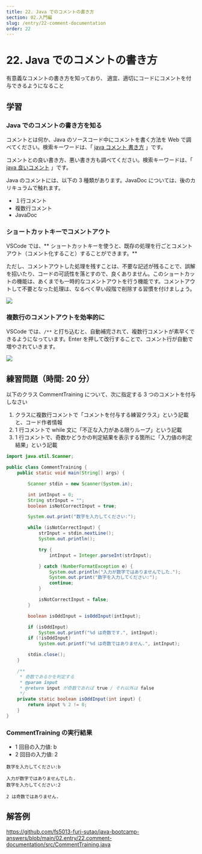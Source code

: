 ```yaml
---
title: 22. Java でのコメントの書き方
section: 02.入門編
slug: /entry/22-comment-documentation
order: 22
---
```


# 22. Java でのコメントの書き方

<p className="goal">有意義なコメントの書き方を知っており、
  適宜、適切にコードにコメントを付与できるようになること</p>

## 学習

### Java でのコメントの書き方を知る

コメントとは何か、Java のソースコード中にコメントを書く方法を Web で調べてください。検索キーワードは、「 [java コメント 書き方](https://www.google.com/search?q=java+コメント+書き方) 」です。

コメントとの良い書き方、悪い書き方も調べてください。検索キーワードは、「 [java 良いコメント](https://www.google.com/search?q=java+良いコメント) 」です。

Java のコメントには、以下の 3 種類があります。JavaDoc については、後のカリキュラムで触れます。

- １行コメント
- 複数行コメント
- JavaDoc

### ショートカットキーでコメントアウト

VSCode では、** ショートカットキーを使うと、既存の処理を行ごとコメントアウト（コメント化すること）することができます。**

ただし、コメントアウトした処理を残すことは、不要な記述が残ることで、誤解を招いたり、コードの可読性を落とすので、良くありません。このショートカットの機能は、あくまでも一時的なコメントアウトを行う機能です。コメントアウトして不要となった処理は、なるべく早い段階で削除する習慣を付けましょう。

![](./images/commented_by_shortcut_key.gif.gif)

### 複数行のコメントアウトを効率的に

VSCode では、`/**` と打ち込むと、自動補完されて、複数行コメントが素早くできるようになっています。Enter を押して改行することで、コメント行が自動で増やされていきます。

![](./images/multiple_line_comments.gif.gif)

## 練習問題（時間: 20 分）

以下のクラス CommentTraining について、次に指定する 3 つのコメントを付与しなさい

1. クラスに複数行コメントで「コメントを付与する練習クラス」という記載と、コード作者情報
2. 1 行コメントで while 文に「不正な入力がある限りループ」という記載
3. 1 行コメントで、奇数かどうかの判定結果を表示する箇所に「入力値の判定結果」という記載

```java title=src/CommentTraining.java
import java.util.Scanner;

public class CommentTraining {
    public static void main(String[] args) {

        Scanner stdin = new Scanner(System.in);

        int intInput = 0;
        String strInput = "";
        boolean isNotCorrectInput = true;

        System.out.print("数字を入力してください:");

        while (isNotCorrectInput) {
            strInput = stdin.nextLine();
            System.out.println();

            try {
                intInput = Integer.parseInt(strInput);

            } catch (NumberFormatException e) {
                System.out.println("入力が数字ではありませんでした.");
                System.out.print("数字を入力してください:");
                continue;
            }

            isNotCorrectInput = false;
        }

        boolean isOddInput = isOddInput(intInput);

        if (isOddInput)
            System.out.printf("%d は奇数です.", intInput);
        if (!isOddInput)
            System.out.printf("%d は奇数ではありません.", intInput);

        stdin.close();
    }

    /**
     * 奇数であるかを判定する
     * @param input
     * @return input が奇数であれば true / それ以外は false
     */
    private static boolean isOddInput(int input) {
        return input % 2 != 0;
    }
}
```

### CommentTraining の実行結果

- 1 回目の入力値: b  
- 2 回目の入力値: 2

```
数字を入力してください:b

入力が数字ではありませんでした.
数字を入力してください:2

2 は奇数ではありません.
```

## 解答例

https://github.com/fs5013-furi-sutao/java-bootcamp-answers/blob/main/02.entry/22.comment-documentation/src/CommentTraining.java

